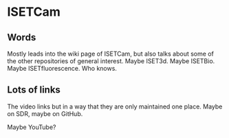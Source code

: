 # ISETCam {#sec-isetcam}

## Words
Mostly leads into the wiki page of ISETCam, but also talks about some of the other repositories of general interest.  Maybe ISET3d.  Maybe ISETBio.  Maybe ISETfluorescence.  Who knows.

## Lots of links

The video links but in a way that they are only maintained one place.  Maybe on SDR, maybe on GitHub.

Maybe YouTube?


